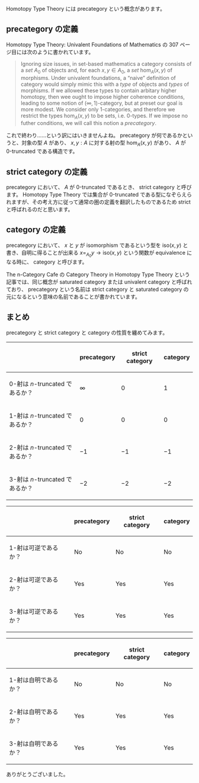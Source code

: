 Homotopy Type Theory には precategory という概念があります。

== precategory の定義 ==

Homotopy Type Theory: Univalent Foundations of Mathematics の 307 ページ目には次のように書かれています。

<blockquote><p>Ignoring size issues, in set-based mathematics a category consists of a ''set'' \( A _ 0 \) of objects and, for each \( x, y \in A _ 0 \), a ''set'' \( \mathrm{hom} _ A ( x, y ) \) of morphisms. Under univalent foundations, a “naive” definition of category would simply mimic this with a ''type'' of objects and ''types'' of morphisms. If we allowed these types to contain arbitary higher homotopy, then wee ought to impose higher coherence conditions, leading to some notion of \( ( \infty, 1 ) \)-category, but at preset our goal is more modest. We consider only 1-categories, and therefore we restrict the types \( \mathrm{hom} _ A ( x, y ) \) to be sets, i.e. \( 0 \)-types. If we impose no futher conditions, we will call this notion a ''precategory''.</p></blockquote>

これで終わり……という訳にはいきませんよね。 precategory が何であるかというと、対象の型 \( A \) があり、 \( x, y : A \) に対する射の型 \( \mathrm{hom} _ A ( x, y ) \) があり、 \( A \) が \( 0 \)-truncated である構造です。

== strict category の定義 ==

precategory において、 \( A \) が \( 0 \)-truncated であるとき、 strict category と呼びます。 Homotopy Type Theory では集合が \( 0 \)-truncated である型になぞらえられますが、その考え方に従って通常の圏の定義を翻訳したものであるため strict と呼ばれるのだと思います。

== category の定義 ==

precategory において、 \( x \) と \( y \) が isomorphism であるという型を \( \mathsf{iso} ( x, y ) \) と書き、自明に得ることが出来る \( x = _ { A _ 0 } y \to \mathsf{iso} ( x, y ) \) という関数が equivalence になる時に、 category と呼びます。

The n-Category Cafe の Category Theory in Homotopy Type Theory という記事では、同じ概念が saturated category または univalent category と呼ばれており、 precategory という名前は strict category と saturated category の元になるという意味の名前であることが書かれています。

== まとめ ==

precategory と strict category と category の性質を纏めてみます。

{|
!
! precategory
! strict category
! category
|-
! \( 0 \)-射は \( n \)-truncated であるか？
| \( \infty \)
| \( 0 \)
| \( 1 \)
|-
! \( 1 \)-射は \( n \)-truncated であるか？
| \( 0 \)
| \( 0 \)
| \( 0 \)
|-
! \( 2 \)-射は \( n \)-truncated であるか？
| \( -1 \)
| \( -1 \)
| \( -1 \)
|-
! \( 3 \)-射は \( n \)-truncated であるか？
| \( -2 \)
| \( -2 \)
| \( -2 \)
|}

{|
!
! precategory
! strict category
! category
|-
! \( 1 \)-射は可逆であるか？
| No
| No
| No
|-
! \( 2 \)-射は可逆であるか？
| Yes
| Yes
| Yes
|-
! \( 3 \)-射は可逆であるか？
| Yes
| Yes
| Yes
|}

{|
!
! precategory
! strict category
! category
|-
! \( 1 \)-射は自明であるか？
| No
| No
| No
|-
! \( 2 \)-射は自明であるか？
| Yes
| Yes
| Yes
|-
! \( 3 \)-射は自明であるか？
| Yes
| Yes
| Yes
|}

ありがとうございました。
